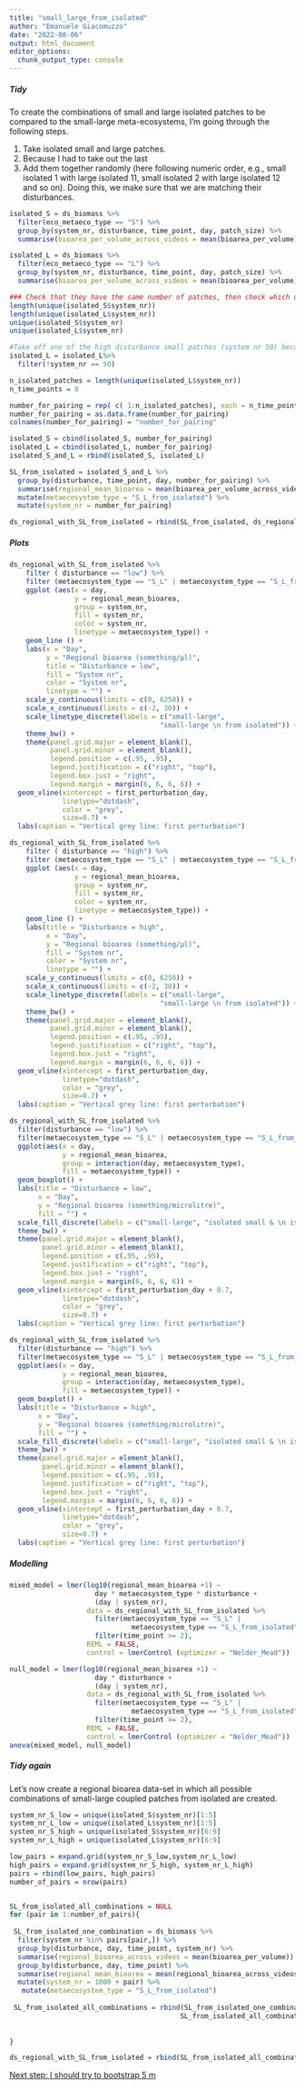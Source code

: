 ```yaml
---
title: "small_large_from_isolated"
author: "Emanuele Giacomuzzo"
date: "2022-08-06"
output: html_document
editor_options: 
  chunk_output_type: console
---
```


##### Tidy

To create the combinations of small and large isolated patches to be compared to the small-large meta-ecosystems, I'm going through the following steps.

1.  Take isolated small and large patches.
2.  Because I had to take out the last
3.  Add them together randomly (here following numeric order, e.g., small isolated 1 with large isolated 11, small isolated 2 with large isolated 12 and so on). Doing this, we make sure that we are matching their disturbances.

```r
isolated_S = ds_biomass %>%
  filter(eco_metaeco_type == "S") %>%
  group_by(system_nr, disturbance, time_point, day, patch_size) %>%
  summarise(bioarea_per_volume_across_videos = mean(bioarea_per_volume))

isolated_L = ds_biomass %>%
  filter(eco_metaeco_type == "L") %>%
  group_by(system_nr, disturbance, time_point, day, patch_size) %>%
  summarise(bioarea_per_volume_across_videos = mean(bioarea_per_volume))

### Check that they have the same number of patches, then check which one is the oen missing
length(unique(isolated_S$system_nr))
length(unique(isolated_L$system_nr))
unique(isolated_S$system_nr)
unique(isolated_L$system_nr)

#Take off one of the high disturbance small patches (system nr 50) because isolated small misses one at high disturbance
isolated_L = isolated_L%>%
  filter(!system_nr == 50)

n_isolated_patches = length(unique(isolated_L$system_nr))
n_time_points = 8

number_for_pairing = rep( c( 1:n_isolated_patches), each = n_time_points)
number_for_pairing = as.data.frame(number_for_pairing)
colnames(number_for_pairing) = "number_for_pairing"

isolated_S = cbind(isolated_S, number_for_pairing)
isolated_L = cbind(isolated_L, number_for_pairing)
isolated_S_and_L = rbind(isolated_S, isolated_L)

SL_from_isolated = isolated_S_and_L %>%
  group_by(disturbance, time_point, day, number_for_pairing) %>%
  summarise(regional_mean_bioarea = mean(bioarea_per_volume_across_videos)) %>%
  mutate(metaecosystem_type = "S_L_from_isolated") %>%
  mutate(system_nr = number_for_pairing)

ds_regional_with_SL_from_isolated = rbind(SL_from_isolated, ds_regional)
```

##### Plots

```r
ds_regional_with_SL_from_isolated %>%
    filter ( disturbance == "low") %>%
    filter (metaecosystem_type == "S_L" | metaecosystem_type == "S_L_from_isolated") %>%
    ggplot (aes(x = day,
                y = regional_mean_bioarea,
                group = system_nr,
                fill = system_nr,
                color = system_nr,
                linetype = metaecosystem_type)) +
    geom_line () +
    labs(x = "Day", 
         y = "Regional bioarea (something/µl)",
         title = "Disturbance = low",
         fill = "System nr",
         color = "System nr",
         linetype = "") +
    scale_y_continuous(limits = c(0, 6250)) +
    scale_x_continuous(limits = c(-2, 30)) +
    scale_linetype_discrete(labels = c("small-large",
                                     "small-large \n from isolated")) + 
    theme_bw() +
    theme(panel.grid.major = element_blank(), 
          panel.grid.minor = element_blank(),
          legend.position = c(.95, .95),
          legend.justification = c("right", "top"),
          legend.box.just = "right",
          legend.margin = margin(6, 6, 6, 6)) +
  geom_vline(xintercept = first_perturbation_day, 
             linetype="dotdash", 
             color = "grey", 
             size=0.7) +
  labs(caption = "Vertical grey line: first perturbation")

ds_regional_with_SL_from_isolated %>%
    filter ( disturbance == "high") %>%
    filter (metaecosystem_type == "S_L" | metaecosystem_type == "S_L_from_isolated") %>%
    ggplot (aes(x = day,
                y = regional_mean_bioarea,
                group = system_nr,
                fill = system_nr,
                color = system_nr,
                linetype = metaecosystem_type)) +
    geom_line () +
    labs(title = "Disturbance = high",
         x = "Day", 
         y = "Regional bioarea (something/µl)",
         fill = "System nr",
         color = "System nr",
         linetype = "") +
    scale_y_continuous(limits = c(0, 6250)) +
    scale_x_continuous(limits = c(-2, 30)) +
    scale_linetype_discrete(labels = c("small-large",
                                     "small-large \n from isolated")) + 
    theme_bw() +
    theme(panel.grid.major = element_blank(), 
          panel.grid.minor = element_blank(),
          legend.position = c(.95, .95),
          legend.justification = c("right", "top"),
          legend.box.just = "right",
          legend.margin = margin(6, 6, 6, 6)) +
  geom_vline(xintercept = first_perturbation_day, 
             linetype="dotdash", 
             color = "grey", 
             size=0.7) +
  labs(caption = "Vertical grey line: first perturbation")

ds_regional_with_SL_from_isolated %>%
  filter(disturbance == "low") %>%
  filter(metaecosystem_type == "S_L" | metaecosystem_type == "S_L_from_isolated") %>%
  ggplot(aes(x = day,
             y = regional_mean_bioarea,
             group = interaction(day, metaecosystem_type),
             fill = metaecosystem_type)) +
  geom_boxplot() +
  labs(title = "Disturbance = low",
       x = "Day",
       y = "Regional bioarea (something/microlitre)",
       fill = "") +
  scale_fill_discrete(labels = c("small-large", "isolated small & \n isolated large")) + 
  theme_bw() +
  theme(panel.grid.major = element_blank(), 
        panel.grid.minor = element_blank(),
        legend.position = c(.95, .95),
        legend.justification = c("right", "top"),
        legend.box.just = "right",
        legend.margin = margin(6, 6, 6, 6)) +
  geom_vline(xintercept = first_perturbation_day + 0.7, 
             linetype="dotdash", 
             color = "grey", 
             size=0.7) +
  labs(caption = "Vertical grey line: first perturbation")

ds_regional_with_SL_from_isolated %>%
  filter(disturbance == "high") %>%
  filter(metaecosystem_type == "S_L" | metaecosystem_type == "S_L_from_isolated") %>%
  ggplot(aes(x = day,
             y = regional_mean_bioarea,
             group = interaction(day, metaecosystem_type),
             fill = metaecosystem_type)) +
  geom_boxplot() +
  labs(title = "Disturbance = high",
       x = "Day",
       y = "Regional bioarea (something/microlitre)",
       fill = "") +
  scale_fill_discrete(labels = c("small-large", "isolated small & \n isolated large")) + 
  theme_bw() +
  theme(panel.grid.major = element_blank(), 
        panel.grid.minor = element_blank(),
        legend.position = c(.95, .95),
        legend.justification = c("right", "top"),
        legend.box.just = "right",
        legend.margin = margin(6, 6, 6, 6)) +
  geom_vline(xintercept = first_perturbation_day + 0.7, 
             linetype="dotdash", 
             color = "grey", 
             size=0.7) +
  labs(caption = "Vertical grey line: first perturbation")
```

##### Modelling

```r
mixed_model = lmer(log10(regional_mean_bioarea +1) ~ 
                     day * metaecosystem_type * disturbance +
                     (day | system_nr),
                   data = ds_regional_with_SL_from_isolated %>%
                     filter(metaecosystem_type == "S_L" | 
                              metaecosystem_type == "S_L_from_isolated") %>%
                     filter(time_point >= 2),
                   REML = FALSE,
                   control = lmerControl (optimizer = "Nelder_Mead"))

null_model = lmer(log10(regional_mean_bioarea +1) ~ 
                     day * disturbance +
                     (day | system_nr),
                   data = ds_regional_with_SL_from_isolated %>%
                     filter(metaecosystem_type == "S_L" | 
                              metaecosystem_type == "S_L_from_isolated") %>%
                     filter(time_point >= 2),
                   REML = FALSE,
                   control = lmerControl (optimizer = "Nelder_Mead"))
anova(mixed_model, null_model)
```

##### Tidy again

Let's now create a regional bioarea data-set in which all possible combinations of small-large coupled patches from isolated are created.

```r
system_nr_S_low = unique(isolated_S$system_nr)[1:5]
system_nr_L_low = unique(isolated_L$system_nr)[1:5]
system_nr_S_high = unique(isolated_S$system_nr)[6:9]
system_nr_L_high = unique(isolated_L$system_nr)[6:9]

low_pairs = expand.grid(system_nr_S_low,system_nr_L_low)
high_pairs = expand.grid(system_nr_S_high, system_nr_L_high)
pairs = rbind(low_pairs, high_pairs)
number_of_pairs = nrow(pairs)


SL_from_isolated_all_combinations = NULL
for (pair in 1:number_of_pairs){
  
 SL_from_isolated_one_combination = ds_biomass %>%
  filter(system_nr %in% pairs[pair,]) %>%
  group_by(disturbance, day, time_point, system_nr) %>%
  summarise(regional_bioarea_across_videos = mean(bioarea_per_volume)) %>%
  group_by(disturbance, day, time_point) %>%
  summarise(regional_mean_bioarea = mean(regional_bioarea_across_videos)) %>%
  mutate(system_nr = 1000 + pair) %>%
   mutate(metaecosystem_type = "S_L_from_isolated")
 
 SL_from_isolated_all_combinations = rbind(SL_from_isolated_one_combination,
                                          SL_from_isolated_all_combinations)
 
  
}

ds_regional_with_SL_from_isolated = rbind(SL_from_isolated_all_combinations, ds_regional)
```

[Next step: I should try to bootstrap 5 m]{.underline}
